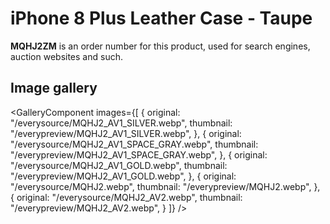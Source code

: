 
# iPhone 8 Plus Leather Case - Taupe

<Callout type='info' emoji='👉🏻'>**MQHJ2ZM** is an order number for this product, used for search engines, auction websites and such.</Callout>

## Image gallery

<GalleryComponent
    images={[
      {
        original: "/everysource/MQHJ2_AV1_SILVER.webp",
        thumbnail: "/everypreview/MQHJ2_AV1_SILVER.webp",
      },
      {
        original: "/everysource/MQHJ2_AV1_SPACE_GRAY.webp",
        thumbnail: "/everypreview/MQHJ2_AV1_SPACE_GRAY.webp",
      },
      {
        original: "/everysource/MQHJ2_AV1_GOLD.webp",
        thumbnail: "/everypreview/MQHJ2_AV1_GOLD.webp",
      },
      {
        original: "/everysource/MQHJ2.webp",
        thumbnail: "/everypreview/MQHJ2.webp",
      },
      {
        original: "/everysource/MQHJ2_AV2.webp",
        thumbnail: "/everypreview/MQHJ2_AV2.webp",
      }
    ]}
  />
